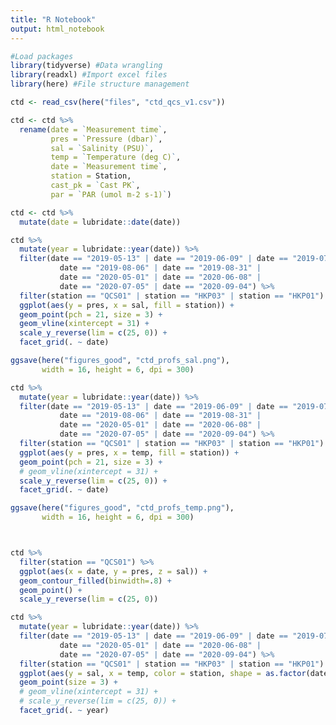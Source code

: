 ```yaml
---
title: "R Notebook"
output: html_notebook
---
```




```r
#Load packages
library(tidyverse) #Data wrangling
library(readxl) #Import excel files
library(here) #File structure management
```

```r
ctd <- read_csv(here("files", "ctd_qcs_v1.csv"))

```

```r
ctd <- ctd %>% 
  rename(date = `Measurement time`,
         pres = `Pressure (dbar)`,
         sal = `Salinity (PSU)`,
         temp = `Temperature (deg C)`,
         date = `Measurement time`,
         station = Station,
         cast_pk = `Cast PK`,
         par = `PAR (umol m-2 s-1)`)

ctd <- ctd %>% 
  mutate(date = lubridate::date(date))

```

```r
ctd %>% 
  mutate(year = lubridate::year(date)) %>%
  filter(date == "2019-05-13" | date == "2019-06-09" | date == "2019-07-07" |
           date == "2019-08-06" | date == "2019-08-31" |
           date == "2020-05-01" | date == "2020-06-08" |
           date == "2020-07-05" | date == "2020-09-04") %>% 
  filter(station == "QCS01" | station == "HKP03" | station == "HKP01") %>% 
  ggplot(aes(y = pres, x = sal, fill = station)) + 
  geom_point(pch = 21, size = 3) +
  geom_vline(xintercept = 31) +
  scale_y_reverse(lim = c(25, 0)) +
  facet_grid(. ~ date)

ggsave(here("figures_good", "ctd_profs_sal.png"),
       width = 16, height = 6, dpi = 300)
```
```r
ctd %>% 
  mutate(year = lubridate::year(date)) %>%
  filter(date == "2019-05-13" | date == "2019-06-09" | date == "2019-07-07" |
           date == "2019-08-06" | date == "2019-08-31" |
           date == "2020-05-01" | date == "2020-06-08" |
           date == "2020-07-05" | date == "2020-09-04") %>% 
  filter(station == "QCS01" | station == "HKP03" | station == "HKP01") %>% 
  ggplot(aes(y = pres, x = temp, fill = station)) + 
  geom_point(pch = 21, size = 3) +
  # geom_vline(xintercept = 31) +
  scale_y_reverse(lim = c(25, 0)) +
  facet_grid(. ~ date)

ggsave(here("figures_good", "ctd_profs_temp.png"),
       width = 16, height = 6, dpi = 300)




```

```r
ctd %>% 
  filter(station == "QCS01") %>% 
  ggplot(aes(x = date, y = pres, z = sal)) +
  geom_contour_filled(binwidth=.8) +
  geom_point() +
  scale_y_reverse(lim = c(25, 0)) 
```






```r
ctd %>% 
  mutate(year = lubridate::year(date)) %>% 
  filter(date == "2019-05-13" | date == "2019-06-09" | date == "2019-07-07" |
           date == "2020-05-01" | date == "2020-06-08" |
           date == "2020-07-05" | date == "2020-09-04") %>% 
  filter(station == "QCS01" | station == "HKP03" | station == "HKP01") %>% 
  ggplot(aes(y = sal, x = temp, color = station, shape = as.factor(date))) + 
  geom_point(size = 3) +
  # geom_vline(xintercept = 31) +
  # scale_y_reverse(lim = c(25, 0)) +
  facet_grid(. ~ year)
```

